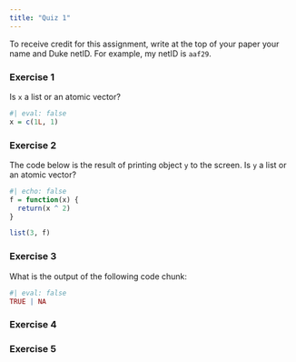 ```yaml
---
title: "Quiz 1"
---
```


To receive credit for this assignment, write at the top of your paper your name and Duke netID. For example, my netID is `aaf29`.

### Exercise 1

Is `x` a list or an atomic vector?

```r
#| eval: false
x = c(1L, 1)
```

### Exercise 2

The code below is the result of printing object `y` to the screen. Is `y` a list or an atomic vector?

```r
#| echo: false
f = function(x) {
  return(x ^ 2)
}

list(3, f)
```

### Exercise 3

What is the output of the following code chunk:

```r
#| eval: false
TRUE | NA
```

### Exercise 4

### Exercise 5




